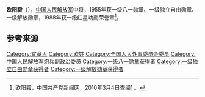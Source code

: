 {{noteTA
|1=zh:蒋介石;zh-hans:蒋介石;zh-hk:蒋介石;zh-tw:蒋中正;
|2=zh:斯大林;zh-hans:斯大林;zh-hk:史太林;zh-tw:史達林;
|3=zh:赫鲁晓夫;zh-hans:赫鲁晓夫;zh-hk:赫鲁曉夫;zh-tw:赫鲁雪夫;
|4=zh-cn:朝鲜战争; zh-sg:韩战; zh-tw:韓戰; zh-hk:韓戰;
}}
{{Infobox_officeholder
| name = 欧阳毅
| image name = Ouyang Yi.jpg
| width = 200
| now = 
| period = 
| Sex =
| different name = 
| party = {{中国共产党}}
| nationality = {{PRC}}
| Native place =
| date of birth = 1910年4月1日
| place of birth = [[湖南省|湖南省]][[宜章县|宜章县]]麻田
| date of death = {{death date and age|2005|6|12|1910|4|1}}
| place of death = [[北京|北京]]
| religion = [[共产主义|共产主义]]
| spouse = 
| relatives = 
| educate = 
| past =
* 红4军第28、29团团委秘书
* 红4军第1纵队党委秘书，第28团连党代表，军部无线电队政治委员，第1纵队党委秘书长，第10师教导大队政治委员、师党委秘书长
* 中华苏维埃共和国临时中央政府政治保卫局秘书、执行科长、秘书长，红5军团政治保卫局局长
* 1938年，抗日军政大学总校秘书长
* 1941年，中央军委总政治部锄奸部副部长
* 1944年，陕甘宁晋绥联防军保卫部部长
* 1950年任人民解放军公安部队政治部主任
* 1957－1982年，炮兵副政治委员
| work =
}}

'''欧阳毅'''（{{bd|1910年|4月1日|2005年|6月12日}}），[[中国人民解放军|中国人民解放军]]中将，1955年获一级八一勋章、一级独立自由勋章、一级解放勋章，1988年获一级红星功勋荣誉章<ref name="官方">欧阳毅，中国共产党新闻网，2010年3月4日查阅[http://dangshi.people.com.cn/GB/165617/165618/166491/167908/9975056.html] {{Wayback|url=http://dangshi.people.com.cn/GB/165617/165618/166491/167908/9975056.html |date=20120129084150 }}。</ref>。

== 参考来源 ==
{{reflist}}

{{中国军事人物小作品}}
{{中國人民解放軍開國中將}}

[[Category:宜章人|Category:宜章人]]
[[Category:欧姓|Category:欧姓]]
[[Category:全国人大外事委员会委员|Category:全国人大外事委员会委员]]
[[Category:中国人民解放军炮兵副政治委员|Category:中国人民解放军炮兵副政治委员]]
[[Category:一级八一勋章获得者|Category:一级八一勋章获得者]]
[[Category:一级独立自由勋章获得者|Category:一级独立自由勋章获得者]]
[[Category:一级解放勋章获得者|Category:一级解放勋章获得者]]